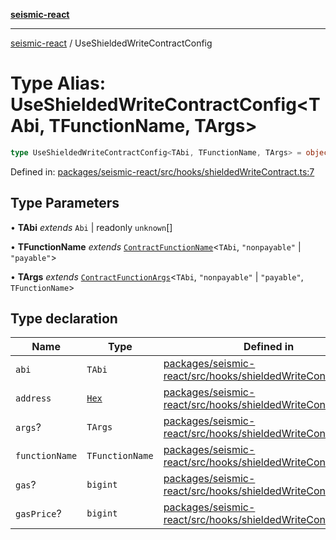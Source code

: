 [**seismic-react**](/seismic-react/README.mdx)

---

[seismic-react](/seismic-react/globals.mdx) / UseShieldedWriteContractConfig

# Type Alias: UseShieldedWriteContractConfig\<TAbi, TFunctionName, TArgs\>

```ts
type UseShieldedWriteContractConfig<TAbi, TFunctionName, TArgs> = object
```

Defined in: [packages/seismic-react/src/hooks/shieldedWriteContract.ts:7](https://github.com/SeismicSystems/seismic-client/blob/658575a2378fa3042cad6a13bb56490931591f61/packages/seismic-react/src/hooks/shieldedWriteContract.ts#L7)

## Type Parameters

• **TAbi** _extends_ `Abi` \| readonly `unknown`[]

• **TFunctionName** _extends_ [`ContractFunctionName`](https://github.com/wevm/viem)\<`TAbi`, `"nonpayable"` \| `"payable"`\>

• **TArgs** _extends_ [`ContractFunctionArgs`](https://github.com/wevm/viem)\<`TAbi`, `"nonpayable"` \| `"payable"`, `TFunctionName`\>

## Type declaration

| Name                                     | Type                                  | Defined in                                                                                                                                                                                                                   |
| ---------------------------------------- | ------------------------------------- | ---------------------------------------------------------------------------------------------------------------------------------------------------------------------------------------------------------------------------- |
| <a id="abi"></a> `abi`                   | `TAbi`                                | [packages/seismic-react/src/hooks/shieldedWriteContract.ts:17](https://github.com/SeismicSystems/seismic-client/blob/658575a2378fa3042cad6a13bb56490931591f61/packages/seismic-react/src/hooks/shieldedWriteContract.ts#L17) |
| <a id="address"></a> `address`           | [`Hex`](https://github.com/wevm/viem) | [packages/seismic-react/src/hooks/shieldedWriteContract.ts:16](https://github.com/SeismicSystems/seismic-client/blob/658575a2378fa3042cad6a13bb56490931591f61/packages/seismic-react/src/hooks/shieldedWriteContract.ts#L16) |
| <a id="args"></a> `args`?                | `TArgs`                               | [packages/seismic-react/src/hooks/shieldedWriteContract.ts:19](https://github.com/SeismicSystems/seismic-client/blob/658575a2378fa3042cad6a13bb56490931591f61/packages/seismic-react/src/hooks/shieldedWriteContract.ts#L19) |
| <a id="functionname"></a> `functionName` | `TFunctionName`                       | [packages/seismic-react/src/hooks/shieldedWriteContract.ts:18](https://github.com/SeismicSystems/seismic-client/blob/658575a2378fa3042cad6a13bb56490931591f61/packages/seismic-react/src/hooks/shieldedWriteContract.ts#L18) |
| <a id="gas"></a> `gas`?                  | `bigint`                              | [packages/seismic-react/src/hooks/shieldedWriteContract.ts:20](https://github.com/SeismicSystems/seismic-client/blob/658575a2378fa3042cad6a13bb56490931591f61/packages/seismic-react/src/hooks/shieldedWriteContract.ts#L20) |
| <a id="gasprice"></a> `gasPrice`?        | `bigint`                              | [packages/seismic-react/src/hooks/shieldedWriteContract.ts:21](https://github.com/SeismicSystems/seismic-client/blob/658575a2378fa3042cad6a13bb56490931591f61/packages/seismic-react/src/hooks/shieldedWriteContract.ts#L21) |

